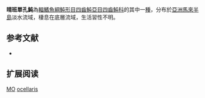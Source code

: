 {{Speciesbox
| name = 晴班單孔魨
| image = 
| image_width = 250px
| status = LC
| status_system = IUCN3.1 
| genus = Pao
| species = ocellaris
| authority = [[Klausewitz|Klausewitz]], 1957
| synonyms = *''Tetraodon ocellaris,Klausewitz, 1957''
*''Monotrete ocellaris,(Klausewitz, 1957)''
}}
'''晴班單孔魨'''為[[輻鰭魚綱|輻鰭魚綱]][[魨形目|魨形目]][[四齒魨亞目|四齒魨亞目]][[四齒魨科|四齒魨科]]的其中一[[種|種]]，分布於[[亞洲|亞洲]][[馬來半島|馬來半島]]淡水流域，棲息在底層流域，生活習性不明。
==参考文献==
*{{FishBase_species|genus=Pao|species=ocellaris|year=2014|month=3}}

== 扩展阅读 ==
{{refbegin}}
{{wikispecies-inline|Pao ocellaris|晴班單孔魨}}
{{refend}}
{{Taxonbar|from=Q13861701}}

[[Category:IUCN红色名录无危物种|MO]]
[[Category:單孔魨屬|ocellaris]]


{{魚類小作品}}